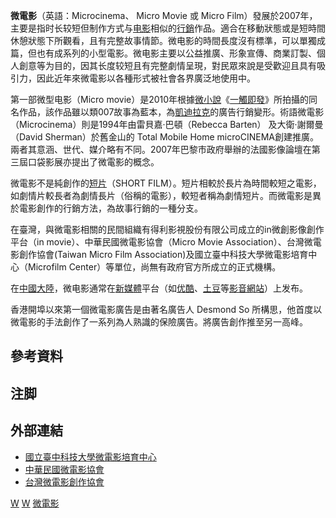 {{Multiple issues|
{{unreferenced|time=2017-03-20T09:55:29+00:00}}
{{Cleanup rewrite|time=2021-04-19T12:16:39+00:00}}
}}
{{noteTA
|G1=IT
}}
{{Otheruse|短篇電影}}

'''微電影'''（英語：Microcinema、 Micro Movie 或 Micro Film）發展於2007年，主要是指时长较短但制作方式与[[电影|电影]]相似的[[行銷|行銷]]作品。適合在移動狀態或是短時間休憩狀態下所觀看，且有完整故事情節。微电影的時間長度沒有標準，可以單獨成篇，但也有成系列的小型電影。微电影主要以公益推廣、形象宣傳、商業訂製、個人創意等为目的，因其长度较短且有完整劇情呈現，對民眾來說是受歡迎且具有吸引力，因此近年來微電影以各種形式被社會各界廣泛地使用中。

第一部微型电影（Micro movie）是2010年根據[[微小說|微小說]]《[[一觸即發|一觸即發]]》所拍攝的同名作品，該作品雖以類007故事為藍本，為[[凱迪拉克|凱迪拉克]]的廣告行銷變形。術語微電影（Microcinema）則是1994年由雷貝嘉·巴頓（Rebecca Barten） 及大衛·謝爾曼 （David Sherman）於舊金山的 Total Mobile Home microCINEMA創建推廣。兩者其意涵、世代、媒介略有不同。2007年巴黎市政府舉辦的法國影像論壇在第三屆口袋影展亦提出了微電影的概念。

微電影不是純創作的[[短片|短片]]（SHORT FILM）。短片相較於長片為時間較短之電影，如劇情片較長者為劇情長片（俗稱的電影），較短者稱為劇情短片。而微電影是異於電影創作的行銷方法，為故事行銷的一種分支。

在臺灣，與微電影相關的民間組織有得利影視股份有限公司成立的in微創影像創作平台（in movie）、中華民國微電影協會（Micro Movie Association）、台灣微電影創作協會(Taiwan Micro Film Association)及國立臺中科技大學微電影培育中心（Microfilm Center）等單位，尚無有政府官方所成立的正式機構。

在[[中國大陸|中國大陸]]，微电影通常在[[新媒體|新媒體]]平台（如[[优酷|优酷]]、[[子彈|土豆]]等[[影音網站|影音網站]]）上发布。

香港開埠以來第一個微電影廣告是由著名廣告人 Desmond So 所構思，他首度以微電影的手法創作了一系列為人熟識的保險廣告。將廣告創作推至另一高峰。

==參考資料==
<references />

==注脚==
<references group="注"/>

== 外部連結 ==
*[http://film.nutc.edu.tw 國立臺中科技大學微電影培育中心] {{Wayback|url=http://film.nutc.edu.tw/ |date=20210203060743 }}
*[http://www.micromovie.org.tw 中華民國微電影協會] {{Wayback|url=http://www.micromovie.org.tw/ |date=20220122063342 }}
*[http://www.mfc.org.tw 台灣微電影創作協會] {{Wayback|url=http://www.mfc.org.tw/ |date=20211216133004 }}

{{Film genres}}

[[Category:电影类型|W]]
[[Category:微博客|W]]
[[Category:微電影|]]